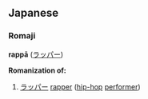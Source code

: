 == Japanese ==

=== Romaji ===

'''rapp&#257;''' ([[ラッパー]])

'''Romanization of:'''

# [[ラッパー]] [[rapper]] ([[hip-hop]] [[performer]])